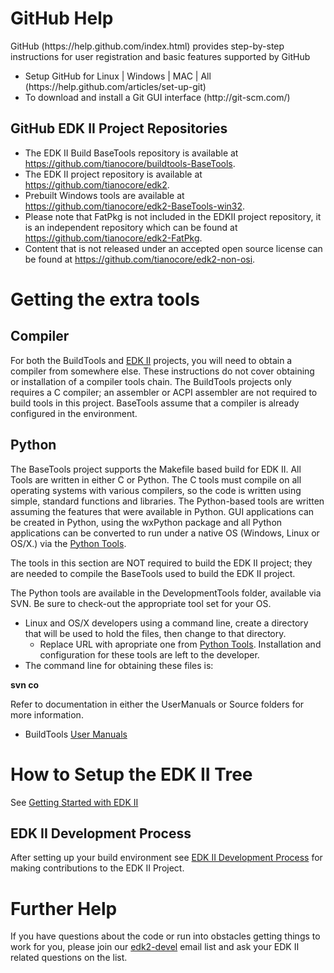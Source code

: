 =GitHub Help=

GitHub (https://help.github.com/index.html) provides step-by-step instructions for user registration and basic features supported by GitHub 

* Setup GitHub for Linux | Windows | MAC | All (https://help.github.com/articles/set-up-git)
* To download and install a Git GUI interface (http://git-scm.com/)

=='''GitHub EDK II Project Repositories'''==

* The EDK II Build BaseTools repository is available at https://github.com/tianocore/buildtools-BaseTools. 
* The EDK II project repository is available at https://github.com/tianocore/edk2. 
* Prebuilt Windows tools are available at https://github.com/tianocore/edk2-BaseTools-win32. 
* Please note that FatPkg is not included in the EDKII project repository, it is an independent repository which can be found at https://github.com/tianocore/edk2-FatPkg.
* Content that is not released under an accepted open source license can be found at https://github.com/tianocore/edk2-non-osi.<BR>
= Getting the extra tools=
== Compiler ==
For both the BuildTools and [http://www.tianocore.org/edk2/ EDK II] projects, you will need to obtain a compiler from somewhere else. These instructions do not cover obtaining or installation of a compiler tools chain. The BuildTools projects only requires a C compiler; an assembler or ACPI assembler are not required to build tools in this project. BaseTools assume that a compiler is already configured in the environment.

== Python ==
The BaseTools project supports the Makefile based build for EDK II. All Tools are written in either C or Python. The C tools must compile on all operating systems with various compilers, so the code is written using simple, standard functions and libraries. The Python-based tools are written assuming the features that were available in Python. GUI applications can be created in Python, using the wxPython package and all Python applications can be converted to run under a native OS (Windows, Linux or OS/X.) via the [[Python Tools]].

The tools in this section are NOT required to build the EDK II project; they are needed to compile the
BaseTools used to build the EDK II project.

The Python tools are available in the DevelopmentTools folder, available via SVN. Be sure to check-out the appropriate tool set for your OS.

*Linux and OS/X developers using a command line, create a directory that will be used to hold the files, then change to that directory. 
**Replace URL with apropriate one from [[Python Tools]]. Installation and configuration for these tools are left to the developer.
*The command line for obtaining these files is:
'''svn co <URL>'''



Refer to documentation in either the UserManuals or Source folders for more information. 
* BuildTools [https://github.com/tianocore/buildtools-BaseTools/tree/master/UserManuals User Manuals]

='''How to Setup the EDK II Tree'''=
See [[Getting Started with EDK II]]

==  EDK II Development Process ==
After setting up your build environment see  [[EDK II Development Process]] for making contributions to the EDK II Project.

=Further Help=

If you have questions about the code or run into obstacles getting things to work for you, please join our [[edk2-devel]] email list and ask your EDK II related questions on the list.
